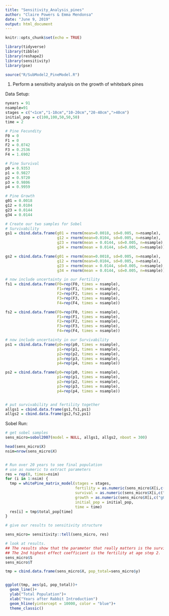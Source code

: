 ```yaml
---
title: "Sensitivity_Analysis_pines"
author: "Claire Powers & Emma Mendonsa"
date: "June 9, 2019"
output: html_document
---
```


```r
knitr::opts_chunk$set(echo = TRUE)
```


```r

library(tidyverse)
library(tibble)
library(reshape2)
library(sensitivity)
library(pse)

source("R/SubModel2_PineModel.R")

```


1. Perform a sensitivity analysis on the growth of whitebark pines

Data Setup: 
```r

nyears = 91
nsample=91
stages = c("<1cm","1-10cm","10-20cm","20-40cm",">40cm")
initial_pop = c(100,100,50,50,50)
time = 2

# Pine Fecundity
F0 = 0 
F1 = 0 
F2 = 0.0742
F3 = 0.2536 
F4 = 1.6902

# Pine Survival
p0 = 0.9353
p1 = 0.9827
p2 = 0.9720
p3 = 0.9806
p4 = 0.9959

# Pine Growth
g01 = 0.0018
g12 = 0.0104
g23 = 0.0144
g34 = 0.0144

# Create our two samples for Sobel
# Survivability
gs1 = cbind.data.frame(g01 = rnorm(mean=0.0018, sd=0.005, n=nsample), 
                       g12 = rnorm(mean=0.0104, sd=0.005, n=nsample),
                       g23 = rnorm(mean = 0.0144, sd=0.005, n=nsample),
                       g34 = rnorm(mean = 0.0144, sd=0.005, n=nsample))

gs2 = cbind.data.frame(g01 = rnorm(mean=0.0018, sd=0.005, n=nsample), 
                       g12 = rnorm(mean=0.0104, sd=0.005, n=nsample),
                       g23 = rnorm(mean = 0.0144, sd=0.005, n=nsample),
                       g34 = rnorm(mean = 0.0144, sd=0.005, n=nsample))

# now include uncertainty in our Fertility
fs1 = cbind.data.frame(F0=rep(F0, times = nsample), 
                       F1=rep(F1, times = nsample),
                       F2=rep(F2, times = nsample),
                       F3=rep(F3, times = nsample),
                       F4=rep(F4, times = nsample))

fs2 = cbind.data.frame(F0=rep(F0, times = nsample), 
                       F1=rep(F1, times = nsample),
                       F2=rep(F2, times = nsample),
                       F3=rep(F3, times = nsample),
                       F4=rep(F4, times = nsample))

# now include uncertainty in our Survivability
ps1 = cbind.data.frame(p0=rep(p0, times = nsample), 
                       p1=rep(p1, times = nsample),
                       p2=rep(p2, times = nsample),
                       p3=rep(p3, times = nsample),
                       p4=rep(p4, times = nsample))

ps2 = cbind.data.frame(p0=rep(p0, times = nsample), 
                       p1=rep(p1, times = nsample),
                       p2=rep(p2, times = nsample),
                       p3=rep(p3, times = nsample),
                       p4=rep(p4, times = nsample))


# put survivability and fertility together
allgs1 = cbind.data.frame(gs1,fs1,ps1)
allgs2 = cbind.data.frame(gs2,fs2,ps1)
```


Sobel Run:
```r

# get sobel samples
sens_micro=sobol2007(model = NULL, allgs1, allgs2, nboot = 300)

head(sens_micro$X)
nsim=nrow(sens_micro$X)


# Run over 20 years to see final population
# use as numeric to extract parameters
res = rep(0, times=nsim)
for (i in 1:nsim) {
  tmp = whitePine_matrix_model(stages = stages, 
                               fertility = as.numeric(sens_micro$X[i,c("F0","F1","F2","F3", "F4")]), 
                               survival = as.numeric(sens_micro$X[i,c("p0","p1","p2", "p3", "p4")]), 
                               growth = as.numeric(sens_micro$X[i,c("g01", "g12","g23","g34")]), 
                               initial_pop = initial_pop, 
                               time = time)
  res[i] = tmp$total_pop[time]
}

# give our results to sensitivity structure

sens_micro= sensitivity::tell(sens_micro, res)

# look at results. 
## The results show that the parameter that really matters is the survivabilty in the 1st age class is the most important.
## The 2nd highest effect coefficient is the fertility at age step 2.
sens_micro$S
sens_micro$T

tmp = cbind.data.frame(sens_micro$X, pop_total=sens_micro$y)


ggplot(tmp, aes(p1, pop_total))+
  geom_line()+
  ylab("Total Population")+
  xlab("Years after Rabbit Introduction")
  geom_hline(yintercept = 10000, color = "blue")+
  theme_classic()

```
